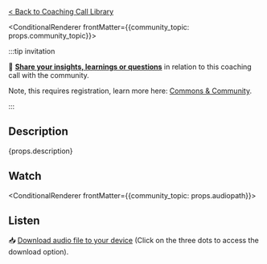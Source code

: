
[< Back to Coaching Call Library](/coaching-calls)  

<ConditionalRenderer frontMatter={{community_topic: props.community_topic}}>

:::tip invitation

<p>  🌟 <a href={props.community_topic} target="_blank"><b>Share your insights, learnings or questions</b></a> in relation to this coaching call with the community.</p> 

Note, this requires registration, learn more here: [Commons & Community](/how-to-engage/#community).


:::

</ConditionalRenderer>


## Description

<p><span>{props.description}</span></p>



## Watch

<LiteYouTubeEmbed
  id={props.youtube_id}
  params="autoplay=1&autohide=1&showinfo=0&rel=0"
  title={props.title}
  poster="maxresdefault"
  webp
/>

<ConditionalRenderer frontMatter={{community_topic: props.audiopath}}>


## Listen 

<p>
<AudioPlayer
  src={props.audiopath}
  volume={0.5}
/>
</p>

<p>📥 <a href={props.audiopath} download={props.title} target="_blank">Download audio file to your device</a> (Click on the three dots to access the download option).</p>

</ConditionalRenderer>
